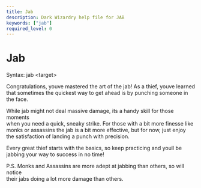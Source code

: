 ```yaml
---
title: Jab
description: Dark Wizardry help file for JAB
keywords: ["jab"]
required_level: 0
---
```


# Jab

Syntax: jab \<target\>  

Congratulations, youve mastered the art of the jab! As a thief, youve learned  
that sometimes the quickest way to get ahead is by punching someone in the face.  

While jab might not deal massive damage, its a handy skill for those moments  
when you need a quick, sneaky strike. For those with a bit more finesse like  
monks or assassins the jab is a bit more effective, but for now, just enjoy  
the satisfaction of landing a punch with precision.  

Every great thief starts with the basics, so keep practicing and youll be  
jabbing your way to success in no time!  

P.S. Monks and Assassins are more adept at jabbing than others, so will notice  
their jabs doing a lot more damage than others.